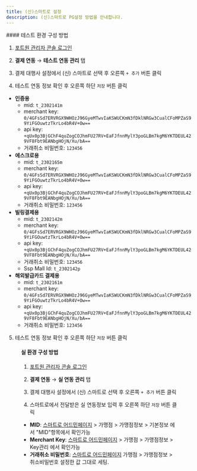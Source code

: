 ```yaml
---
title: (신)스마트로 설정
description: (신)스마트로 PG설정 방법을 안내합니다.
---
```





<Tabs>
<Tab title="테스트 결제">
#### 테스트 환경 구성 방법

1. [포트원 관리자 콘솔 로그인](https://admin.portone.io/integration)
2. **결제 연동** → **테스트 연동 관리** 탭
3. 결제 대행사 설정에서 (신) 스마트로 선택 후 오른쪽 `+ 추가` 버튼 클릭

   <Figure src={screenshot1} />

4. 테스트 연동 정보 확인 후 오른쪽 하단 `저장` 버튼 클릭

- **인증용**
  - mid: `t_2302141m`
  - merchant key: `0/4GFsSd7ERVRGX9WHOzJ96GyeMTwvIaKSWUCKmN3fDklNRGw3CualCFoMPZaS99YiFGOuwtzTkrLo4bR4V+Ow==`
  - api key: `+qUx0p3BjGChF4quZogCOJhmFU27RV+EaFJfnnMylY3poGLBm7kgM6YKTDEUL429VF8Fbt9EANbgHOjN/Xu/bA==`
  - 거래취소 비밀번호: `123456`
- **에스크로용**
  - mid: `t_2302165m`
  - merchant key: `0/4GFsSd7ERVRGX9WHOzJ96GyeMTwvIaKSWUCKmN3fDklNRGw3CualCFoMPZaS99YiFGOuwtzTkrLo4bR4V+Ow==`
  - api key: `+qUx0p3BjGChF4quZogCOJhmFU27RV+EaFJfnnMylY3poGLBm7kgM6YKTDEUL429VF8Fbt9EANbgHOjN/Xu/bA==`
  - 거래취소 비밀번호: `123456`
- **빌링결제용**
  - mid: `t_2302142m`
  - merchant key: `0/4GFsSd7ERVRGX9WHOzJ96GyeMTwvIaKSWUCKmN3fDklNRGw3CualCFoMPZaS99YiFGOuwtzTkrLo4bR4V+Ow==`
  - api key: `+qUx0p3BjGChF4quZogCOJhmFU27RV+EaFJfnnMylY3poGLBm7kgM6YKTDEUL429VF8Fbt9EANbgHOjN/Xu/bA==`
  - 거래취소 비밀번호: `123456`
  - Ssp Mall Id: `t_2302142p`
- **해외발급카드 결제용**
  - mid: `t_2302161m`
  - merchant key: `0/4GFsSd7ERVRGX9WHOzJ96GyeMTwvIaKSWUCKmN3fDklNRGw3CualCFoMPZaS99YiFGOuwtzTkrLo4bR4V+Ow==`
  - api key: `+qUx0p3BjGChF4quZogCOJhmFU27RV+EaFJfnnMylY3poGLBm7kgM6YKTDEUL429VF8Fbt9EANbgHOjN/Xu/bA==`
  - 거래취소 비밀번호: `123456`

5. 테스트 연동 정보 확인 후 오른쪽 하단 `저장` 버튼 클릭

<Figure src={screenshot2} width="375" />

</Tab>

<Tab title="실 결제">

#### 실 환경 구성 방법

1. [포트원 관리자 콘솔 로그인](https://admin.portone.io/integration)
2. **결제 연동** → **실 연동 관리** 탭
3. 결제 대행사 설정에서 (신) 스마트로 선택 후 오른쪽 `+ 추가` 버튼 클릭

   <Figure src={screenshot3} />

4. 스마트로에서 전달받은 실 연동정보 입력 후 오른쪽 하단 `저장` 버튼 클릭

- **MID**: [스마트로 어드민페이지](https://www.smilepay.co.kr/) > 가맹점 > 가맹점정보 > 기본정보 에서 "MID"항목에서 확인가능
- **Merchant Key**: [스마트로 어드민페이지](https://www.smilepay.co.kr/) > 가맹점 > 가맹점정보 > Key관리 에서 확인가능
- **거래취소 비밀번호**: [스마트로 어드민페이지](https://www.smilepay.co.kr/) 가맹점 > 가맹점정보 > 취소비밀번호 설정한 값 그대로 세팅.

<Figure src={screenshot4} width="375" />

</Tab>
</Tabs>

